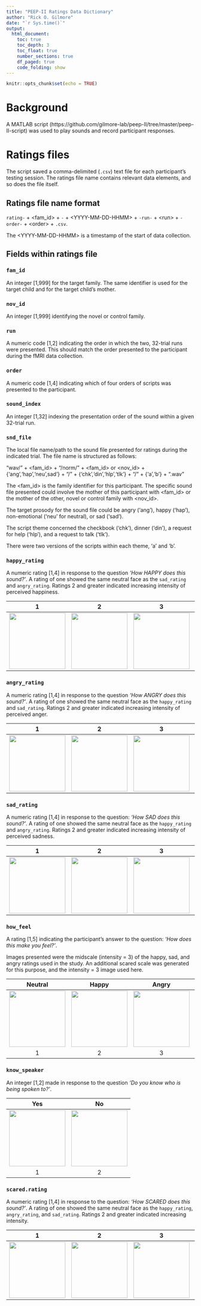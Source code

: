 ```yaml
---
title: "PEEP-II Ratings Data Dictionary"
author: "Rick O. Gilmore"
date: "`r Sys.time()`"
output: 
  html_document:
    toc: true
    toc_depth: 3
    toc_float: true
    number_sections: true
    df_paged: true
    code_folding: show
---
```


```r
knitr::opts_chunk$set(echo = TRUE)
```

# Background

A MATLAB script (https://github.com/gilmore-lab/peep-II/tree/master/peep-II-script) was used to play sounds and record participant responses.

# Ratings files

The script saved a comma-delimited (`.csv`) text file for each participant's testing session.
The ratings file name contains relevant data elements, and so does the file itself.

## Ratings file name format

`rating-` + \<fam_id\> + `-` + \<YYYY-MM-DD-HHMM\> + `-run-` + \<run\> + `-order-` + \<order\> + `.csv`.

The \<YYYY-MM-DD-HHMM\> is a timestamp of the start of data collection.

## Fields within ratings file

### `fam_id`

An integer [1,999] for the target family.
The same identifier is used for the target child and for the target child's mother.

### `nov_id`

An integer [1,999] identifying the novel or control family.

### `run`

A numeric code [1,2] indicating the order in which the two, 32-trial runs were presented.
This should match the order presented to the participant during the fMRI data collection.

### `order`

A numeric code [1,4] indicating which of four orders of scripts was presented to the participant.

### `sound_index`

An integer [1,32] indexing the presentation order of the sound within a given 32-trial run.

### `snd_file`

The local file name/path to the sound file presented for ratings during the indicated trial.
The file name is structured as follows:

"wav/" + \<fam_id\> + "/norm/" + \<fam_id\> or \<nov_id\> + {'ang','hap','neu',sad'} + "/" + {'chk','din','hlp','tlk'} + "/" + {'a','b'} + ".wav"

The \<fam_id\> is the family identifier for this participant.
The specific sound file presented could involve the mother of this participant with \<fam_id\> or the mother of the other, novel or control family with \<nov_id\>.

The target prosody for the sound file could be angry ('ang'), happy ('hap'), non-emotional ('neu' for neutral), or sad ('sad').

The script theme concerned the checkbook ('chk'), dinner ('din'), a request for help ('hlp'), and a request to talk ('tlk').

There were two versions of the scripts within each theme, 'a' and 'b'.

### `happy_rating`

A numeric rating [1,4] in response to the question *'How HAPPY does this sound?'*. 
A rating of one showed the same neutral face as the `sad_rating` and `angry_rating`.
Ratings 2 and greater indicated increasing intensity of perceived happiness.

| 1 | 2  | 3 | 4 |
| :-: | :-: | :-: | :-: | :-: |
| <img src="img/hap-1.jpg" width=150px/> | <img src="img/hap-2.jpg" width=150px/> | <img src="img/hap-3.jpg" width=150px/> | <img src="img/hap-4.jpg" width=150px/> |

### `angry_rating`

A numeric rating [1,4] in response to the question *'How ANGRY does this sound?'*.
A rating of one showed the same neutral face as the `happy_rating` and `sad_rating`.
Ratings 2 and greater indicated increasing intensity of perceived anger.

| 1 | 2  | 3 | 4 |
| :-: | :-: | :-: | :-: | :-: |
| <img src="img/ang-1.jpg" width=150px/> | <img src="img/ang-2.jpg"  width=150px/> | <img src="img/ang-3.jpg" width=150px/> | <img src="img/ang-4.jpg" width=150px/> |

### `sad_rating`

A numeric rating [1,4] in response to the question: *'How SAD does this sound?'*.
A rating of one showed the same neutral face as the `happy_rating` and `angry_rating`.
Ratings 2 and greater indicated increasing intensity of perceived sadness.

| 1 | 2  | 3 | 4 |
| :-: | :-: | :-: | :-: | :-: |
| <img src="img/sad-1.jpg" width=150px/> | <img src="img/sad-2.jpg" width=150px/> | <img src="img/sad-3.jpg" width=150px/> | <img src="img/sad-4.jpg" width=150px/> |

### `how_feel`

A rating [1,5] indicating the participant's answer to the question: *'How does this make you feel?'*.

Images presented were the midscale (intensity = 3) of the happy, sad, and angry ratings used in the study. An additional scared scale was generated for this purpose, and the intensity = 3 image used here.

| Neutral | Happy | Angry | Sad | Scared |
| :-: | :-: | :-: | :-: | :-: |
| <img src="img/sad-1.jpg" width=150px/> | <img src="img/hap-3.jpg" width=150px/> | <img src="img/ang-3.jpg" width=150px/> | <img src="img/sad-3.jpg" width=150px/> | <img src="img/sca-3.jpg" width=150px/> |
| 1 | 2 | 3 | 4 | 5 |

### `know_speaker`

An integer [1,2] made in response to the question *'Do you know who is being spoken to?'*.

| Yes | No |
| :-: | :-: |
| <img src="img/yes-crop.jpg" width=150px/> | <img src="img/no-crop.jpg" width=150px/> |
| 1 | 2 |

### `scared.rating`

A numeric rating [1,4] in response to the question: *'How SCARED does this sound?'*.
A rating of one showed the same neutral face as the `happy_rating`, `angry_rating`, and `sad_rating`.
Ratings 2 and greater indicated increasing intensity.

| 1 | 2  | 3 | 4 |
| :-: | :-: | :-: | :-: | :-: |
| <img src="img/sca-1.jpg" width=150px/> | <img src="img/sca-2.jpg" width=150px/> | <img src="img/sca-3.jpg" width=150px/> | <img src="img/sca-4.jpg" width=150px/> |

